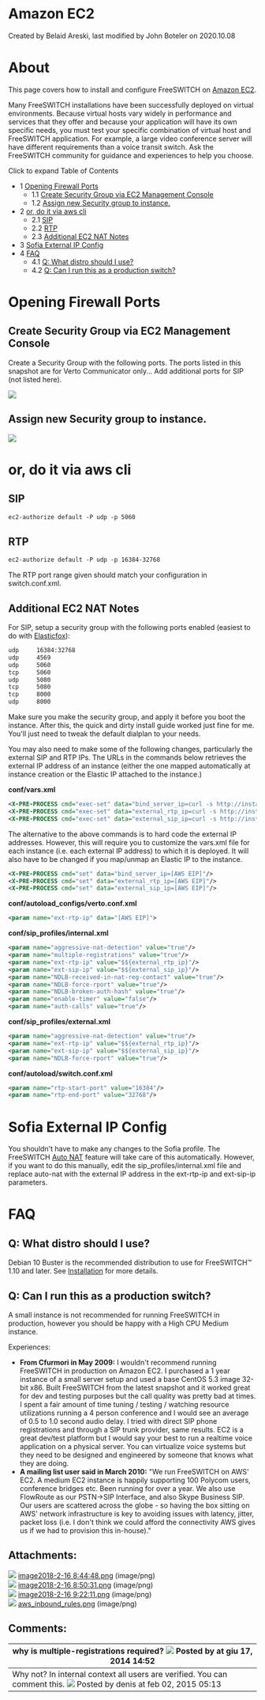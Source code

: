 
# Amazon EC2 

 Created by  Belaid Areski, last modified by  John Boteler on 2020.10.08

# About 

This page covers how to install and configure FreeSWITCH on [Amazon EC2](http://aws.amazon.com/ec2/). 

  
Many FreeSWITCH installations have been successfully deployed on virtual environments. Because virtual hosts vary widely in performance and services that they offer and because your application will have its own specific needs, you must test your specific combination of virtual host and FreeSWITCH application. For example, a large video conference server will have different requirements than a voice transit switch. Ask the FreeSWITCH community for guidance and experiences to help you choose.

  
Click to expand Table of Contents

* 1 [Opening Firewall Ports](#opening-firewall-ports)  
   * 1.1 [Create Security Group via EC2 Management Console](#create-security-group-via-ec2-management-console)  
   * 1.2 [Assign new Security group to instance.](#assign-new-security-group-to-instance)
* 2 [or, do it via aws cli](#or-do-it-via-aws-cli-)  
   * 2.1 [SIP](#sip)  
   * 2.2 [RTP](#rtp)  
   * 2.3 [Additional EC2 NAT Notes](#additional-ec2-nat-notes)
* 3 [Sofia External IP Config](#sofia-external-ip-config)
* 4 [FAQ](#faq)  
   * 4.1 [Q: What distro should I use?](#q-what-distro-should-i-use)  
   * 4.2 [Q: Can I run this as a production switch?](#q-can-i-run-this-as-a-production-switch)

  
# Opening Firewall Ports

## Create Security Group via EC2 Management Console

Create a Security Group with the following ports. The ports listed in this snapshot are for Verto Communicator only... Add additional ports for SIP (not listed here).

![](/attachments/3965076/17695679.png)  

## Assign new Security group to instance.

![](/attachments/3965076/16354752.png)

# or, do it via aws cli 

## SIP

```xml
ec2-authorize default -P udp -p 5060
```

## RTP

```xml
ec2-authorize default -P udp -p 16384-32768
```

The RTP port range given should match your configuration in switch.conf.xml.

## Additional EC2 NAT Notes

For SIP, setup a security group with the following ports enabled (easiest to do with [Elasticfox](http://developer.amazonwebservices.com/connect/entry.jspa?externalID=609)):

```xml
udp     16384:32768
udp     4569
udp     5060
tcp     5060
udp     5080
tcp     5080
tcp     8000
udp     8000
```

Make sure you make the security group, and apply it before you boot the instance. After this, the quick and dirty install guide worked just fine for me. You'll just need to tweak the default dialplan to your needs.

You may also need to make some of the following changes, particularly the external SIP and RTP IPs. The URLs in the commands below retrieves the external IP address of an instance (either the one mapped automatically at instance creation or the Elastic IP attached to the instance.)

**conf/vars.xml**

```xml
<X-PRE-PROCESS cmd="exec-set" data="bind_server_ip=curl -s http://instance-data/latest/meta-data/public-ipv4"/>
<X-PRE-PROCESS cmd="exec-set" data="external_rtp_ip=curl -s http://instance-data/latest/meta-data/public-ipv4"/>
<X-PRE-PROCESS cmd="exec-set" data="external_sip_ip=curl -s http://instance-data/latest/meta-data/public-ipv4"/>
```

The alternative to the above commands is to hard code the external IP addresses. However, this will require you to customize the vars.xml file for each instance (i.e. each external IP address) to which it is deployed. It will also have to be changed if you map/unmap an Elastic IP to the instance.

```xml
<X-PRE-PROCESS cmd="set" data="bind_server_ip=[AWS EIP]"/>
<X-PRE-PROCESS cmd="set" data="external_rtp_ip=[AWS EIP]"/>
<X-PRE-PROCESS cmd="set" data="external_sip_ip=[AWS EIP]"/>
```

  
**conf/autoload\_configs/verto.conf.xml**

  
```xml
<param name="ext-rtp-ip" data="[AWS EIP]">
```

**conf/sip\_profiles/internal.xml**

```xml
<param name="aggressive-nat-detection" value="true"/>
<param name="multiple-registrations" value="true"/>
<param name="ext-rtp-ip" value="$${external_rtp_ip}"/>
<param name="ext-sip-ip" value="$${external_sip_ip}"/>
<param name="NDLB-received-in-nat-reg-contact" value="true"/>
<param name="NDLB-force-rport" value="true"/>
<param name="NDLB-broken-auth-hash" value="true"/>
<param name="enable-timer" value="false"/>
<param name="auth-calls" value="true"/>
```

**conf/sip\_profiles/external.xml**

```xml
<param name="aggressive-nat-detection" value="true"/>
<param name="ext-rtp-ip" value="$${external_rtp_ip}"/>
<param name="ext-sip-ip" value="$${external_sip_ip}"/>
<param name="NDLB-force-rport" value="true"/>
```

**conf/autoload/switch.conf.xml**

```xml
<param name="rtp-start-port" value="16384"/>
<param name="rtp-end-port" value="32768"/>
```

# Sofia External IP Config

You shouldn't have to make any changes to the Sofia profile. The FreeSWITCH [Auto NAT](https://wiki.freeswitch.org/wiki/Auto%5FNAT "Auto NAT") feature will take care of this automatically. However, if you want to do this manually, edit the sip\_profiles/internal.xml file and replace auto-nat with the external IP address in the ext-rtp-ip and ext-sip-ip parameters.

# FAQ

## Q: What distro should I use?

Debian 10 Buster is the recommended distribution to use for FreeSWITCH™ 1.10 and later. See [Installation](../index.mdx#about) for more details.

## Q: Can I run this as a production switch?

A small instance is not recommended for running FreeSWITCH in production, however you should be happy with a High CPU Medium instance.

Experiences:

* **From Cfurmori in May 2009:** I wouldn't recommend running FreeSWITCH in production on Amazon EC2\. I purchased a 1 year instance of a small server setup and used a base CentOS 5.3 image 32-bit x86\. Built FreeSWITCH from the latest snapshot and it worked great for dev and testing purposes but the call quality was pretty bad at times. I spent a fair amount of time tuning / testing / watching resource utilizations running a 4 person conference and I would see an average of 0.5 to 1.0 second audio delay. I tried with direct SIP phone registrations and through a SIP trunk provider, same results. EC2 is a great dev/test platform but I would say your best to run a realtime voice application on a physical server. You can virtualize voice systems but they need to be designed and engineered by someone that knows what they are doing.
* **A mailing list user said in March 2010:** "We run FreeSWITCH on AWS' EC2\. A medium EC2 instance is happily supporting 100 Polycom users, conference bridges etc. Been running for over a year. We also use FlowRoute as our PSTN->SIP Interface, and also Skype Business SIP. Our users are scattered across the globe - so having the box sitting on AWS' network infrastructure is key to avoiding issues with latency, jitter, packet loss (i.e. I don't think we could afford the connectivity AWS gives us if we had to provision this in-house)."

## Attachments:

![](/images/icons/bullet_blue.gif) [image2018-2-16 8:44:48.png](/attachments/3965076/16354746.png) (image/png)  
![](/images/icons/bullet_blue.gif) [image2018-2-16 8:50:31.png](/attachments/3965076/16354749.png) (image/png)  
![](/images/icons/bullet_blue.gif) [image2018-2-16 9:22:11.png](/attachments/3965076/16354752.png) (image/png)  
![](/images/icons/bullet_blue.gif) [aws\_inbound\_rules.png](/attachments/3965076/17695679.png) (image/png)  

## Comments:

| why is multiple-registrations required? ![](/images/icons/contenttypes/comment_16.png) Posted by at giu 17, 2014 14:52                                          |
| -------------------------------------------------------------------------------------------------------------------------------------------------------------- |
| Why not? In internal context all users are verified. You can comment this. ![](/images/icons/contenttypes/comment_16.png) Posted by denis at feb 02, 2015 05:13 |


